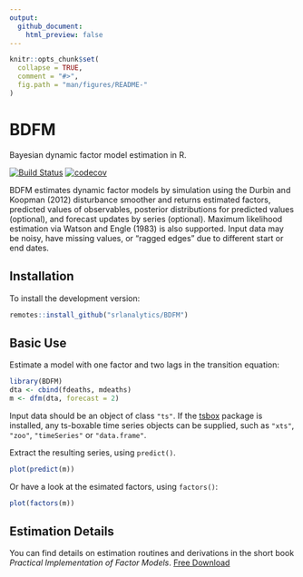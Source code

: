 ```yaml
---
output:
  github_document:
    html_preview: false
---
```


<!-- README.md is generated from README.Rmd. Please edit that file -->

```r
knitr::opts_chunk$set(
  collapse = TRUE,
  comment = "#>",
  fig.path = "man/figures/README-"
)
```

# BDFM
Bayesian dynamic factor model estimation in R.

[![Build Status](https://travis-ci.org/christophsax/tsbox.svg?branch=master)](https://travis-ci.org/srlanalytics/BDFM)
[![codecov](https://codecov.io/github/srlanalytics/BDFM/branch/master/graphs/badge.svg)](https://codecov.io/github/srlanalytics/BDFM)

BDFM estimates dynamic factor models by simulation using the Durbin and Koopman
(2012) disturbance smoother and returns estimated factors, predicted values of
observables, posterior distributions for predicted values (optional), and
forecast updates by series (optional). Maximum likelihood estimation via Watson
and Engle (1983) is also supported. Input data may be noisy, have missing
values, or "ragged edges" due to different start or end dates.

## Installation

To install the development version:

```r
remotes::install_github("srlanalytics/BDFM")
```

## Basic Use

Estimate a model with one factor and two lags in the transition equation:
```r
library(BDFM)
dta <- cbind(fdeaths, mdeaths)
m <- dfm(dta, forecast = 2)
```

Input data should be an object of class `"ts"`. If the
[tsbox](https://www.tsbox.help/) package is installed, any ts-boxable time
series objects can be supplied, such as `"xts"`, `"zoo"`, `"timeSeries"` or
`"data.frame"`.

Extract the resulting series, using `predict()`.

```r
plot(predict(m))
```


Or have a look at the esimated factors, using `factors()`:


```r
plot(factors(m))
```


## Estimation Details

You can find details on estimation routines and derivations in the short book
*Practical Implementation of Factor Models*. [Free
Download](http://srlquantitative.com)
